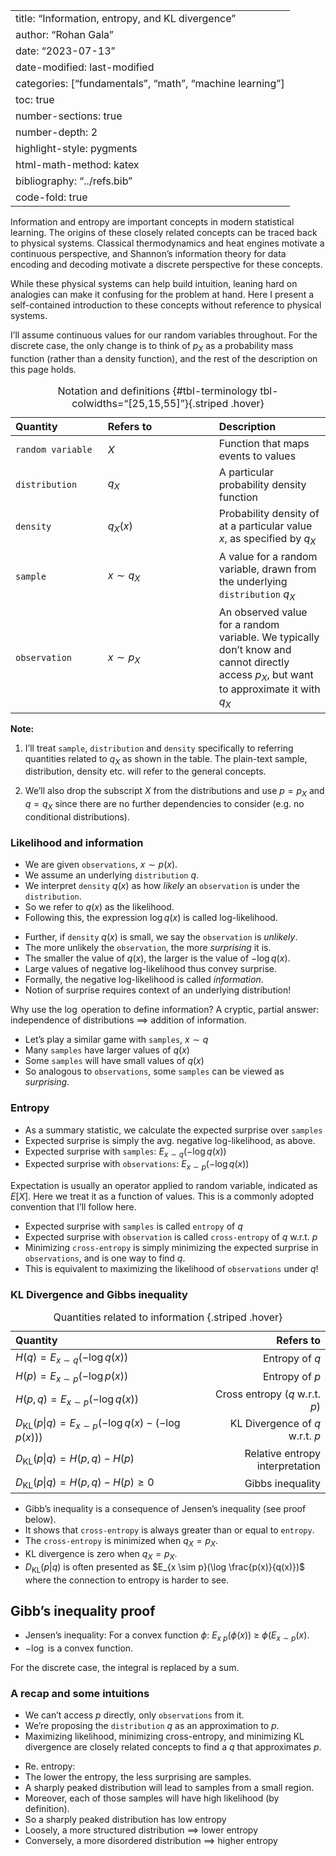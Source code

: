 
---
title: "Information, entropy, and KL divergence"
author: "Rohan Gala"
date: "2023-07-13"
date-modified: last-modified
categories: ["fundamentals", "math", "machine learning"]
toc: true
number-sections: true
number-depth: 2
highlight-style: pygments
html-math-method: katex
bibliography: "../refs.bib"
code-fold: true
---


Information and entropy are important concepts in modern statistical learning. The origins of these closely related concepts can be traced back to physical systems. Classical thermodynamics and heat engines motivate a continuous perspective, and Shannon's information theory for data encoding and decoding motivate a discrete perspective for these concepts. 

While these physical systems can help build intuition, leaning hard on analogies can make it confusing for the problem at hand. Here I present a self-contained introduction to these concepts without reference to physical systems.

I'll assume continuous values for our random variables throughout. For the discrete case, the only change is to think of $p_X$ as a probability mass function (rather than a density function), and the rest of the description on this page holds.

| Quantity | Refers to | Description |
| :---- | :-----    | :----- |
|`random variable` | $X$  |Function that maps events to values |
|`distribution` | $q_X$| A particular probability density function |
|`density`| $q_X(x)$| Probability density of at a particular value $x$, as specified by $q_X$ |
|`sample` | $x\sim q_X$ | A value for a random variable, drawn from the underlying `distribution` $q_X$|
|`observation`| $x\sim p_X$ | An observed value for a random variable. We typically don't know and cannot directly access $p_X$, but want to approximate it with $q_X$|
: Notation and definitions {#tbl-terminology tbl-colwidths="[25,15,55]"}{.striped .hover}

**Note:** 

1. I'll treat `sample`, `distribution` and `density` specifically to referring quantities related to $q_X$ as shown in the table. The plain-text sample, distribution, density etc. will refer to the general concepts.

2. We'll also drop the subscript $X$ from the distributions and use $p = p_X$ and $q = q_X$ since there are no further dependencies to consider (e.g. no conditional distributions).

### Likelihood and information

<p></p>

 - We are given `observations`, $x \sim p(x)$.
 - We assume an underlying `distribution` $q$. 
 - We interpret `density` $q(x)$ as how _likely_ an `observation` is under the `distribution`.
 - So we refer to $q(x)$ as the likelihood.
 - Following this, the expression $\log q(x)$ is called log-likelihood.

<p></p>

 - Further, if `density` $q(x)$ is small, we say the `observation` is _unlikely_.
 - The more unlikely the `observation`, the more _surprising_ it is.
 - The smaller the value of $q(x)$, the larger is the value of $-\log q(x)$.
 - Large values of negative log-likelihood thus convey surprise.
 - Formally, the negative log-likelihood is called _information_.
 - Notion of surprise requires context of an underlying distribution!


:::{.column-margin}
Why use the $\log$ operation to define information?
A cryptic, partial answer: independence of distributions $\implies$ addition of information.
:::
<p></p>

 - Let's play a similar game with `samples`, $x \sim q$
 - Many `samples` have larger values of $q(x)$
 - Some `samples` will have small values of $q(x)$
 - So analogous to `observations`, some `samples` can be viewed as _surprising_.

### Entropy

<p></p>

 - As a summary statistic, we calculate the expected surprise over `samples`
 - Expected surprise is simply the avg. negative log-likelihood, as above.
 - Expected surprise with `samples`: $E_{x \sim q}({-\log q(x)})$
 - Expected surprise with `observations`: $E_{x \sim p}({-\log q(x)})$

:::{.column-margin}
Expectation is usually an operator applied to random variable, indicated as $E[X]$. Here we treat it as a function of values. This is a commonly adopted convention that I'll follow here.
:::

<p></p>

 - Expected surprise with `samples` is called `entropy` of $q$
 - Expected surprise with `observation` is called `cross-entropy` of $q$ w.r.t. $p$
 - Minimizing `cross-entropy` is simply minimizing the expected surprise in `observations`, and is one way to find $q$.
 - This is equivalent to maximizing the likelihood of `observations` under $q$!

### KL Divergence and Gibbs inequality

<p></p>

| Quantity | Refers to |
| :------- | ----: |
| $H(q) = E_{x \sim q}({-\log q(x)})$ | Entropy of $q$ |
| $H(p) = E_{x \sim p}({-\log p(x)})$ | Entropy of $p$ | 
| $H(p, q) = E_{x \sim p}({-\log q(x)})$ | Cross entropy ($q$ w.r.t. $p$) |
| $D_\textrm{KL}(p | q) = E_{x \sim p}({-\log q(x)} -(-\log p(x)))$ | KL Divergence of $q$ w.r.t. $p$|
|$D_\textrm{KL}(p | q) = H(p,q) - H(p)$ | Relative entropy interpretation |
|$D_\textrm{KL}(p | q) = H(p,q) - H(p) \geq 0$ | Gibbs inequality |
: Quantities related to information  {.striped .hover}

<p></p>

 - Gibb's inequality is a consequence of Jensen's inequality (see proof below).
 - It shows that `cross-entropy` is always greater than or equal to `entropy`.
 - The `cross-entropy` is minimized when $q_X = p_X$.
 - KL divergence is zero when $q_X = p_X$.
 - $D_\textrm{KL}(p | q)$ is often presented as $E_{x \sim p}(\log \frac{p(x)}{q(x)})$ where the connection to entropy is harder to see.

::: {.callout-note appearance="simple" collapse=false icon=false}

## Gibb's inequality proof

\begin{aligned}
D_\textrm{KL}(p | q) &= E_{x \sim p}({-\log q(x)} -(-\log p(x))) \\
&= E_{x \sim p}(-\log \frac{q(x)}{p(x)}) \\
\end{aligned}
 - Jensen's inequality: For a convex function $\phi$: $E_{x~p}(\phi(x))~\geq~\phi(E_{x \sim p}(x)$.
 - $-\log$ is a convex function.
\begin{aligned}
E_{x \sim p}(-\log \frac{q(x)}{p(x)})~&\geq -\log E_{x \sim p}(\frac{q(x)}{p(x)}) \\
&\geq -\log \int p(x) \frac{q(x)}{p(x)} dx \\
&\geq -\log \int q(x) dx \\
&\geq -\log (1) \\
&\geq 0 \\
\implies D_\textrm{KL}(p | q) &\geq 0
\end{aligned}

For the discrete case, the integral is replaced by a sum.

:::

<p></p>

### A recap and some intuitions

 - We can't access $p$ directly, only `observations` from it.
 - We're proposing the `distribution` $q$ as an approximation to $p$.
 - Maximizing likelihood, minimizing cross-entropy, and minimizing KL divergence are closely related concepts to find a $q$ that approximates $p$.

<p></p>

 - Re. entropy:
 - The lower the entropy, the less surprising are samples.
 - A sharply peaked distribution will lead to samples from a small region.
 - Moreover, each of those samples will have high likelihood (by definition).
 - So a sharply peaked distribution has low entropy
 - Loosely, a more structured distribution $\implies$ lower entropy
 - Conversely, a more disordered distribution $\implies$ higher entropy
